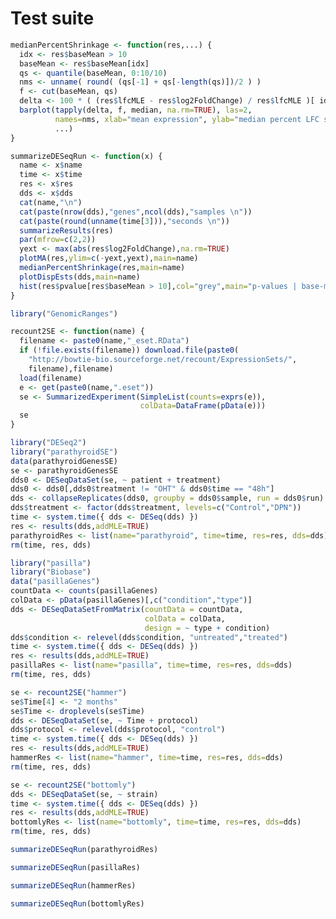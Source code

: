 # Test suite

```r

medianPercentShrinkage <- function(res,...) {
  idx <- res$baseMean > 10
  baseMean <- res$baseMean[idx]
  qs <- quantile(baseMean, 0:10/10)
  nms <- unname( round( (qs[-1] + qs[-length(qs)])/2 ) )
  f <- cut(baseMean, qs)
  delta <- 100 * ( (res$lfcMLE - res$log2FoldChange) / res$lfcMLE )[ idx ]
  barplot(tapply(delta, f, median, na.rm=TRUE), las=2,
          names=nms, xlab="mean expression", ylab="median percent LFC shrinkage",
          ...)
}

summarizeDESeqRun <- function(x) {
  name <- x$name
  time <- x$time
  res <- x$res
  dds <- x$dds
  cat(name,"\n")
  cat(paste(nrow(dds),"genes",ncol(dds),"samples \n"))
  cat(paste(round(unname(time[3])),"seconds \n"))
  summarizeResults(res)
  par(mfrow=c(2,2))
  yext <- max(abs(res$log2FoldChange),na.rm=TRUE)
  plotMA(res,ylim=c(-yext,yext),main=name)
  medianPercentShrinkage(res,main=name)
  plotDispEsts(dds,main=name)
  hist(res$pvalue[res$baseMean > 10],col="grey",main="p-values | base-mean > 10",xlab="")
}

library("GenomicRanges")

recount2SE <- function(name) {
  filename <- paste0(name,"_eset.RData")
  if (!file.exists(filename)) download.file(paste0(
    "http://bowtie-bio.sourceforge.net/recount/ExpressionSets/",
    filename),filename)
  load(filename)
  e <- get(paste0(name,".eset"))
  se <- SummarizedExperiment(SimpleList(counts=exprs(e)),
                             colData=DataFrame(pData(e)))
  se                   
}

```


```r
library("DESeq2")
library("parathyroidSE")
data(parathyroidGenesSE)
se <- parathyroidGenesSE
dds0 <- DESeqDataSet(se, ~ patient + treatment)
dds0 <- dds0[,dds0$treatment != "OHT" & dds0$time == "48h"]
dds <- collapseReplicates(dds0, groupby = dds0$sample, run = dds0$run)
dds$treatment <- factor(dds$treatment, levels=c("Control","DPN"))
time <- system.time({ dds <- DESeq(dds) })
res <- results(dds,addMLE=TRUE)
parathyroidRes <- list(name="parathyroid", time=time, res=res, dds=dds)
rm(time, res, dds)
```

```r
library("pasilla")
library("Biobase")
data("pasillaGenes")
countData <- counts(pasillaGenes)
colData <- pData(pasillaGenes)[,c("condition","type")]
dds <- DESeqDataSetFromMatrix(countData = countData,
                              colData = colData,
                              design = ~ type + condition)
dds$condition <- relevel(dds$condition, "untreated","treated")
time <- system.time({ dds <- DESeq(dds) })
res <- results(dds,addMLE=TRUE)
pasillaRes <- list(name="pasilla", time=time, res=res, dds=dds)
rm(time, res, dds)
```

```r
se <- recount2SE("hammer")
se$Time[4] <- "2 months"
se$Time <- droplevels(se$Time)
dds <- DESeqDataSet(se, ~ Time + protocol)
dds$protocol <- relevel(dds$protocol, "control")
time <- system.time({ dds <- DESeq(dds) })
res <- results(dds,addMLE=TRUE)
hammerRes <- list(name="hammer", time=time, res=res, dds=dds)
rm(time, res, dds)
```

```r
se <- recount2SE("bottomly")
dds <- DESeqDataSet(se, ~ strain)
time <- system.time({ dds <- DESeq(dds) })
res <- results(dds,addMLE=TRUE)
bottomlyRes <- list(name="bottomly", time=time, res=res, dds=dds)
rm(time, res, dds)
```


```r
summarizeDESeqRun(parathyroidRes)
```

```r
summarizeDESeqRun(pasillaRes)
```

```r
summarizeDESeqRun(hammerRes)
```

```r
summarizeDESeqRun(bottomlyRes)
```

